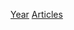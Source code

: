 {{Wikipedia category}}
{{Articles by Quality|topic=年}}
{{Articles by Importance|topic=年}}
{{CatAutoTOC}}

[[Category:依专题划分的条目|Year]]
[[Category:年專題|Articles]]